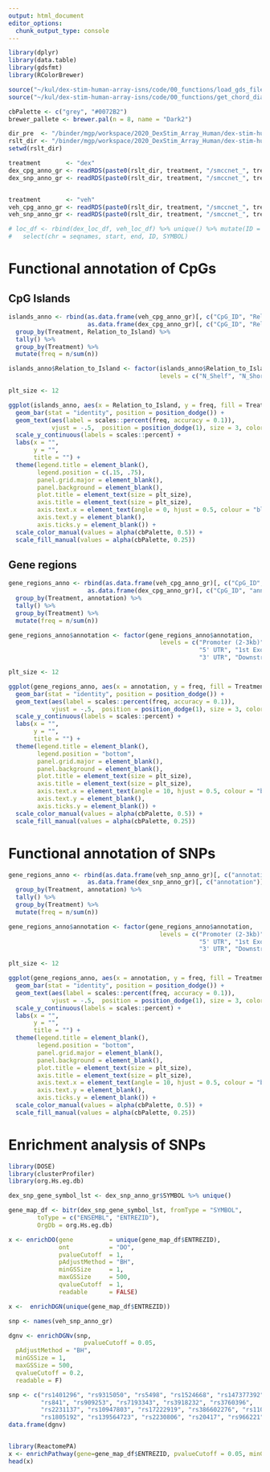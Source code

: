 ```yaml
---
output: html_document
editor_options: 
  chunk_output_type: console
---
```

```r
library(dplyr)
library(data.table)
library(gdsfmt)
library(RColorBrewer)

source("~/kul/dex-stim-human-array-isns/code/00_functions/load_gds_files.R")
source("~/kul/dex-stim-human-array-isns/code/00_functions/get_chord_diagramm.R")

cbPalette <- c("grey", "#0072B2")
brewer_pallete <- brewer.pal(n = 8, name = "Dark2")
```

```r
dir_pre  <- "/binder/mgp/workspace/2020_DexStim_Array_Human/dex-stim-human-isns/"
rslt_dir <- "/binder/mgp/workspace/2020_DexStim_Array_Human/dex-stim-human-isns/results/5_fold_cv/all/"
setwd(rslt_dir)
```

```r
treatment       <- "dex"
dex_cpg_anno_gr <- readRDS(paste0(rslt_dir, treatment, "/smccnet_", treatment, "_cpgs_annotated.rds"))
dex_snp_anno_gr <- readRDS(paste0(rslt_dir, treatment, "/smccnet_", treatment, "_snps_annotated.rds"))


treatment       <- "veh"
veh_cpg_anno_gr <- readRDS(paste0(rslt_dir, treatment, "/smccnet_", treatment, "_cpgs_annotated.rds"))
veh_snp_anno_gr <- readRDS(paste0(rslt_dir, treatment, "/smccnet_", treatment, "_snps_annotated.rds"))

# loc_df <- rbind(dex_loc_df, veh_loc_df) %>% unique() %>% mutate(ID = rownames(loc_df)) %>%
#   select(chr = seqnames, start, end, ID, SYMBOL)
```

# Functional annotation of CpGs

## CpG Islands

```r
islands_anno <- rbind(as.data.frame(veh_cpg_anno_gr)[, c("CpG_ID", "Relation_to_Island")] %>% mutate(Treatment = "Baseline"),
                      as.data.frame(dex_cpg_anno_gr)[, c("CpG_ID", "Relation_to_Island")] %>% mutate(Treatment = "GR-stimulated")) %>% 
  group_by(Treatment, Relation_to_Island) %>% 
  tally() %>%
  group_by(Treatment) %>%
  mutate(freq = n/sum(n)) 

islands_anno$Relation_to_Island <- factor(islands_anno$Relation_to_Island, 
                                          levels = c("N_Shelf", "N_Shore", "Island", "S_Shore", "S_Shelf", "OpenSea"))
```

```r
plt_size <- 12

ggplot(islands_anno, aes(x = Relation_to_Island, y = freq, fill = Treatment, color = Treatment)) + 
  geom_bar(stat = "identity", position = position_dodge()) +
  geom_text(aes(label = scales::percent(freq, accuracy = 0.1)),
            vjust = -.5,  position = position_dodge(1), size = 3, color = "black") +
  scale_y_continuous(labels = scales::percent) +
  labs(x = "",
       y = "", 
       title = "") +
  theme(legend.title = element_blank(), 
        legend.position = c(.15, .75),
        panel.grid.major = element_blank(),
        panel.background = element_blank(),
        plot.title = element_text(size = plt_size),
        axis.title = element_text(size = plt_size),
        axis.text.x = element_text(angle = 0, hjust = 0.5, colour = "black"),
        axis.text.y = element_blank(),
        axis.ticks.y = element_blank()) +
  scale_color_manual(values = alpha(cbPalette, 0.5)) +
  scale_fill_manual(values = alpha(cbPalette, 0.25))
```

## Gene regions 

```r
gene_regions_anno <- rbind(as.data.frame(veh_cpg_anno_gr)[, c("CpG_ID", "annotation")] %>% mutate(Treatment = "Baseline"),
                      as.data.frame(dex_cpg_anno_gr)[, c("CpG_ID", "annotation")] %>% mutate(Treatment = "GR-stimulated")) %>% 
  group_by(Treatment, annotation) %>% 
  tally() %>%
  group_by(Treatment) %>%
  mutate(freq = n/sum(n)) 

gene_regions_anno$annotation <- factor(gene_regions_anno$annotation, 
                                          levels = c("Promoter (2-3kb)", "Promoter (1-2kb)", "Promoter (<=1kb)",
                                                     "5' UTR", "1st Exon", "1st Intron", "Other Exon", "Other Intron",
                                                     "3' UTR", "Downstream (<=300)", "Distal Intergenic"))
```


```r
plt_size <- 12

ggplot(gene_regions_anno, aes(x = annotation, y = freq, fill = Treatment, color = Treatment)) + 
  geom_bar(stat = "identity", position = position_dodge()) +
  geom_text(aes(label = scales::percent(freq, accuracy = 0.1)),
            vjust = -.5,  position = position_dodge(1), size = 3, color = "black") +
  scale_y_continuous(labels = scales::percent) +
  labs(x = "",
       y = "", 
       title = "") +
  theme(legend.title = element_blank(), 
        legend.position = "bottom",
        panel.grid.major = element_blank(),
        panel.background = element_blank(),
        plot.title = element_text(size = plt_size),
        axis.title = element_text(size = plt_size),
        axis.text.x = element_text(angle = 10, hjust = 0.5, colour = "black"),
        axis.text.y = element_blank(),
        axis.ticks.y = element_blank()) +
  scale_color_manual(values = alpha(cbPalette, 0.5)) +
  scale_fill_manual(values = alpha(cbPalette, 0.25))
```

# Functional annotation of SNPs


```r
gene_regions_anno <- rbind(as.data.frame(veh_snp_anno_gr)[, c("annotation")] %>% mutate(SNP = names(veh_snp_anno_gr), Treatment = "Baseline"),
                      as.data.frame(dex_snp_anno_gr)[, c("annotation")] %>% mutate(SNP = names(dex_snp_anno_gr), Treatment = "GR-stimulated")) %>% 
  group_by(Treatment, annotation) %>% 
  tally() %>%
  group_by(Treatment) %>%
  mutate(freq = n/sum(n)) 

gene_regions_anno$annotation <- factor(gene_regions_anno$annotation, 
                                          levels = c("Promoter (2-3kb)", "Promoter (1-2kb)", "Promoter (<=1kb)",
                                                     "5' UTR", "1st Exon", "1st Intron", "Other Exon", "Other Intron",
                                                     "3' UTR", "Downstream (<=300)", "Distal Intergenic"))
```


```r
plt_size <- 12

ggplot(gene_regions_anno, aes(x = annotation, y = freq, fill = Treatment, color = Treatment)) + 
  geom_bar(stat = "identity", position = position_dodge()) +
  geom_text(aes(label = scales::percent(freq, accuracy = 0.1)),
            vjust = -.5,  position = position_dodge(1), size = 3, color = "black") +
  scale_y_continuous(labels = scales::percent) +
  labs(x = "",
       y = "", 
       title = "") +
  theme(legend.title = element_blank(), 
        legend.position = "bottom",
        panel.grid.major = element_blank(),
        panel.background = element_blank(),
        plot.title = element_text(size = plt_size),
        axis.title = element_text(size = plt_size),
        axis.text.x = element_text(angle = 10, hjust = 0.5, colour = "black"),
        axis.text.y = element_blank(),
        axis.ticks.y = element_blank()) +
  scale_color_manual(values = alpha(cbPalette, 0.5)) +
  scale_fill_manual(values = alpha(cbPalette, 0.25))
```

# Enrichment analysis of SNPs

```r
library(DOSE)
library(clusterProfiler)
library(org.Hs.eg.db)

dex_snp_gene_symbol_lst <- dex_snp_anno_gr$SYMBOL %>% unique()

gene_map_df <- bitr(dex_snp_gene_symbol_lst, fromType = "SYMBOL",
        toType = c("ENSEMBL", "ENTREZID"),
        OrgDb = org.Hs.eg.db)

x <- enrichDO(gene          = unique(gene_map_df$ENTREZID),
              ont           = "DO",
              pvalueCutoff  = 1,
              pAdjustMethod = "BH",
              minGSSize     = 1,
              maxGSSize     = 500,
              qvalueCutoff  = 1,
              readable      = FALSE)

x <-  enrichDGN(unique(gene_map_df$ENTREZID))

snp <- names(veh_snp_anno_gr)

dgnv <- enrichDGNv(snp,
                     pvalueCutoff = 0.05,
  pAdjustMethod = "BH",
  minGSSize = 1,
  maxGSSize = 500,
  qvalueCutoff = 0.2,
  readable = F)

snp <- c("rs1401296", "rs9315050", "rs5498", "rs1524668", "rs147377392",
         "rs841", "rs909253", "rs7193343", "rs3918232", "rs3760396",
         "rs2231137", "rs10947803", "rs17222919", "rs386602276", "rs11053646",
         "rs1805192", "rs139564723", "rs2230806", "rs20417", "rs966221")
data.frame(dgnv)


library(ReactomePA)
x <- enrichPathway(gene=gene_map_df$ENTREZID, pvalueCutoff = 0.05, minGSSize = 1, readable=TRUE)
head(x)
```

